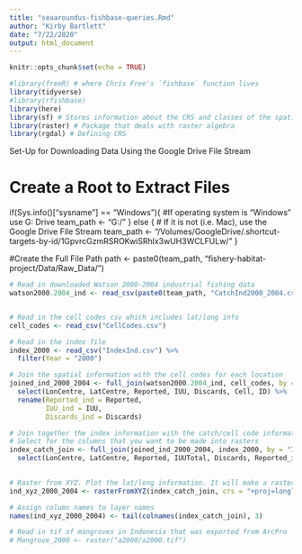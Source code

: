 ```yaml
---
title: "seaaroundus-fishbase-queries.Rmd"
author: "Kirby Bartlett"
date: "7/22/2020"
output: html_document
---
```


```r
knitr::opts_chunk$set(echo = TRUE)

#library(freeR) # where Chris Free's `fishbase` function lives
library(tidyverse)
#library(rfishbase)
library(here)
library(sf) # Stores information about the CRS and classes of the spatial data
library(raster) # Package that deals with raster algebra
library(rgdal) # Defining CRS

```


Set-Up for Downloading Data Using the Google Drive File Stream

# Create a Root to Extract Files 
if(Sys.info()["sysname"] == "Windows"){ #If operating system is "Windows" use G: Drive
  team_path <- "G:/"
} else { # If it is not (i.e. Mac), use the Google Drive File Stream
  team_path <- "/Volumes/GoogleDrive/.shortcut-targets-by-id/1GpvrcGzmRSROKwiSRhlx3wUH3WCLFULw/"
}

#Create the Full File Path
path <- paste0(team_path, "fishery-habitat-project/Data/Raw_Data/")



```r

# Read in downloaded Watson 2000-2004 industrial fishing data
watson2000.2004_ind <- read_csv(paste0(team_path, "CatchInd2000_2004.csv"))


# Read in the cell codes csv which includes lat/long info 
cell_codes <- read_csv("CellCodes.csv")

# Read in the index file 
index_2000 <- read_csv("IndexInd.csv") %>% 
  filter(Year = "2000")

# Join the spatial information with the cell codes for each location
joined_ind_2000_2004 <- full_join(watson2000.2004_ind, cell_codes, by = "Cell") %>% 
  select(LonCentre, LatCentre, Reported, IUU, Discards, Cell, ID) %>% 
  rename(Reported_ind = Reported,
         IUU_ind = IUU,
         Discards_ind = Discards)

# Join together the index information with the catch/cell code information. Make sure longitude and latitude are the first two columns for plotting purposes.
# Select for the columns that you want to be made into rasters
index_catch_join <- full_join(joined_ind_2000_2004, index_2000, by = "ID") %>% 
  select(LonCentre, LatCentre, Reported, IUUTotal, Discards, Reported_ind, IUU_ind)
  

# Raster from XYZ. Plot the lat/long information. It will make a raster for every column you have.
ind_xyz_2000_2004 <- rasterFromXYZ(index_catch_join, crs = "+proj=longlat +ellps=WGS84 +datum=WGS84 +no_defs")

# Assign column names to layer names
names(ind_xyz_2000_2004) <- tail(colnames(index_catch_join), 3) 

```

```r
# Read in tif of mangroves in Indonesia that was exported from ArcPro
# Mangrove_2000 <- raster("a2000/a2000.tif")
```


